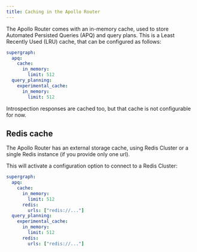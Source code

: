 ```yaml
---
title: Caching in the Apollo Router
---
```


The Apollo Router comes with an in-memory cache, used to store Automated Persisted Queries (APQ) and query plans.
This is a Least Recently Used (LRU) cache, that can be configured as follows:

```yaml title="router.yaml"
supergraph:
  apq:
    cache:
      in_memory:
        limit: 512
  query_planning:
    experimental_cache:
      in_memory:
        limit: 512
```

Introspection responses are cached too, but that cache is not configurable for now.

## Redis cache

The Apollo Router has an external storage cache, using Redis Cluster or a single Redis instance (if you provide only one url).

This will activate a configuration option to connect to a Redis Cluster:

```yaml
supergraph:
  apq:
    cache:
      in_memory:
        limit: 512
      redis:
        urls: ["redis://..."]
  query_planning:
    experimental_cache:
      in_memory:
        limit: 512
      redis:
        urls: ["redis://..."]
```
